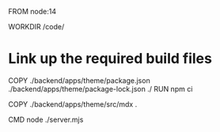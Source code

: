 FROM node:14

WORKDIR /code/

# Link up the required build files
COPY ./backend/apps/theme/package.json ./backend/apps/theme/package-lock.json ./
RUN npm ci

COPY ./backend/apps/theme/src/mdx .

CMD node ./server.mjs
